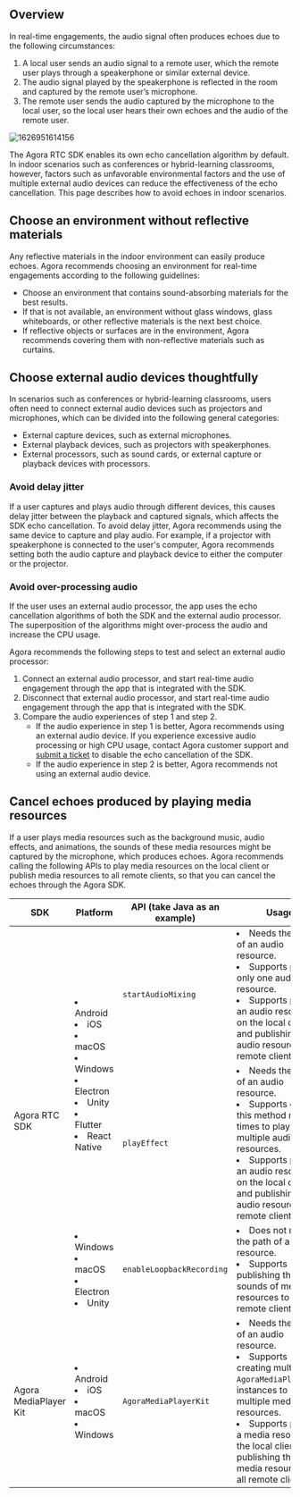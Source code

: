 <PlatformWrapper notAllowed="web">
<PlatformWrapper notAllowed="unity">
<PlatformWrapper notAllowed="flutter">
<PlatformWrapper notAllowed="react-native">
<PlatformWrapper notAllowed="electron">
<PlatformWrapper notAllowed="cocos-creator">
<PlatformWrapper notAllowed="cocos-2d-x">

## Overview

In real-time engagements, the audio signal often produces echoes due to the following circumstances:

1. A local user sends an audio signal to a remote user, which the remote user plays through a speakerphone or similar external device.
2. The audio signal played by the speakerphone is reflected in the room and captured by the remote user’s microphone.
3. The remote user sends the audio captured by the microphone to the local user, so the local user hears their own echoes and the audio of the remote user.

![1626951614156](https://web-cdn.agora.io/docs-files/1626951614156)

The Agora RTC SDK enables its own echo cancellation algorithm by default. In indoor scenarios such as conferences or hybrid-learning classrooms, however, factors such as unfavorable environmental factors and the use of multiple external audio devices can reduce the effectiveness of the echo cancellation. This page describes how to avoid echoes in indoor scenarios.

## Choose an environment without reflective materials

Any reflective materials in the indoor environment can easily produce echoes. Agora recommends choosing an environment for real-time engagements according to the following guidelines:

- Choose an environment that contains sound-absorbing materials for the best results.
- If that is not available, an environment without glass windows, glass whiteboards, or other reflective materials is the next best choice.
- If reflective objects or surfaces are in the environment, Agora recommends covering them with non-reflective materials such as curtains.

## Choose external audio devices thoughtfully

In scenarios such as conferences or hybrid-learning classrooms, users often need to connect external audio devices such as projectors and microphones, which can be divided into the following general categories:

- External capture devices, such as external microphones.
- External playback devices, such as projectors with speakerphones.
- External processors, such as sound cards, or external capture or playback devices with processors.

### Avoid delay jitter

If a user captures and plays audio through different devices, this causes delay jitter between the playback and captured signals, which affects the SDK echo cancellation. To avoid delay jitter, Agora recommends using the same device to capture and play audio. For example, if a projector with speakerphone is connected to the user's computer, Agora recommends setting both the audio capture and playback device to either the computer or the projector.

### Avoid over-processing audio

If the user uses an external audio processor, the app uses the echo cancellation algorithms of both the SDK and the external audio processor. The superposition of the algorithms might over-process the audio and increase the CPU usage.

Agora recommends the following steps to test and select an external audio processor:

1. Connect an external audio processor, and start real-time audio engagement through the app that is integrated with the SDK.
2. Disconnect that external audio processor, and start real-time audio engagement through the app that is integrated with the SDK.
3. Compare the audio experiences of step 1 and step 2.
   - If the audio experience in step 1 is better, Agora recommends using an external audio device. If you experience excessive audio processing or high CPU usage, contact Agora customer support and [submit a ticket](https://agora-ticket.agora.io/) to disable the echo cancellation of the SDK.
   - If the audio experience in step 2 is better, Agora recommends not using an external audio device.

## Cancel echoes produced by playing media resources

If a user plays media resources such as the background music, audio effects, and animations, the sounds of these media resources might be captured by the microphone, which produces echoes. Agora recommends calling the following APIs to play media resources on the local client or publish media resources to all remote clients, so that you can cancel the echoes through the Agora SDK.

<table>
    <thead>
        <th width="24%">SDK</th>
        <th width="18%">Platform</th>
        <th width="23%">API (take Java as an example)</th>
        <th width="35%">Usage</th>
    </thead>
    <tr>
        <td rowspan="3">Agora RTC SDK</td>
        <td rowspan="2"><li>Android</li><li>iOS</li><li>macOS</li><li>Windows</li><li>Electron</li><li>Unity</li><li>Flutter</li><li>React Native</li></td>
        <td><code>startAudioMixing</code></td>
        <td><li>Needs the path of an audio resource.</li><li>Supports playing only one audio resource.</li><li>Supports playing an audio resource on the local client and publishing the audio resource to all remote clients.</li></td>
    </tr>
    <tr>
        <td><code>playEffect</code></td>
        <td><li>Needs the path of an audio resource.</li><li>Supports calling this method multiple times to play multiple audio resources.</li><li>Supports playing an audio resource on the local client and publishing the audio resource to all remote clients.</li></td>
    </tr>
    <tr>
        <td><li>Windows</li><li>macOS</li><li>Electron</li><li>Unity</li></td>
        <td><code>enableLoopbackRecording</code></td>
        <td><li>Does not need the path of a media resource.</li><li>Supports publishing the sounds of media resources to all remote clients.</li></td>
    </tr>
    <tr>
        <td>Agora MediaPlayer Kit</td>
        <td><li>Android</li><li>iOS</li><li>macOS</li><li>Windows</li></td>
        <td><code>AgoraMediaPlayerKit</code></td>
        <td><li>Needs the path of an audio resource.</li><li>Supports creating multiple <code>AgoraMediaPlayerKit</code> instances to play multiple media resources.</li><li>Supports playing a media resource on the local client and publishing the media resource to all remote clients.</li></td>
    </tr>
</table>

</PlatformWrapper>
</PlatformWrapper>
</PlatformWrapper>
</PlatformWrapper>
</PlatformWrapper>
</PlatformWrapper>
</PlatformWrapper>